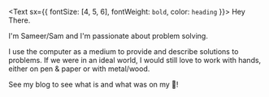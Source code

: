 <Text sx={{ fontSize: [4, 5, 6], fontWeight: `bold`, color: `heading` }}>
  Hey There.
</Text>

I'm Sameer/Sam and I'm passionate about problem solving.

I use the computer as a medium to provide and describe solutions to problems. If we were in an
ideal world, I would still love to work with hands, either on pen & paper or with metal/wood.

See my blog to see what is and what was on my 🧠!
